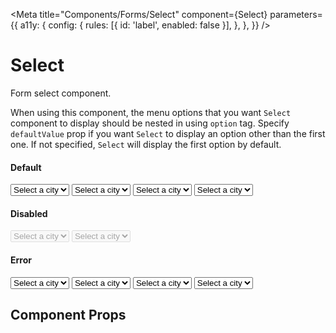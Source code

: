 
<Meta
  title="Components/Forms/Select"
  component={Select}
  parameters={{
    a11y: {
      config: {
        rules: [{ id: 'label', enabled: false }],
      },
    },
  }}
/>

# Select

Form select component.

When using this component, the menu options that you want `Select` component to display should be nested in using `option` tag. Specify `defaultValue` prop if you want `Select` to display an option other than the first one. If not specified, `Select` will display the first option by default.

#### Default

<Preview withToolbar>
  <Story name="default">
    <Box>
      <Select
        defaultValue="Select a city"
        name="city"
        mb={4}
      >
        <option>Select a city</option>
        <option>Toronto</option>
        <option>Istanbul</option>
        <option>Amsterdam</option>
      </Select>
      <Select
        defaultValue="Select a city"
        leftIcon={<Icons.Place color="text.primary" aria-hidden />}
        mb={4}
      >
        <option>Select a city</option>
        <option>Toronto</option>
        <option>Istanbul</option>
        <option>Amsterdam</option>
      </Select>
      <Select
        defaultValue="Select a city"
        rightIcon={<Icons.Info color="text.primary" aria-hidden />}
        mb={4}
      >
        <option>Select a city</option>
        <option>Toronto</option>
        <option>Istanbul</option>
        <option>Amsterdam</option>
      </Select>
      <Select
        defaultValue="Select a city"
        leftIcon={<Icons.Place color="text.primary" aria-hidden />}
        rightIcon={<Icons.Info color="text.primary" aria-hidden />}
        mb={4}
      >
        <option>Select a city</option>
        <option>Toronto</option>
        <option>Istanbul</option>
        <option>Amsterdam</option>
      </Select>
    </Box>
  </Story>
</Preview>

#### Disabled

<Preview withToolbar>
  <Story name="disabled">
    <Box>
      <Select
        disabled
        defaultValue="Select a city"
        mb={4}
      >
        <option>Select a city</option>
        <option>Toronto</option>
        <option>Istanbul</option>
        <option>Amsterdam</option>
      </Select>
      <Select
        disabled
        defaultValue="Select a city"
        leftIcon={<Icons.Place aria-hidden />}
        mb={4}
      >
        <option>Select a city</option>
        <option>Toronto</option>
        <option>Istanbul</option>
        <option>Amsterdam</option>
      </Select>
    </Box>
  </Story>
</Preview>

#### Error

<Preview withToolbar>
  <Story name="error">
    <Box>
      <Select
        error={true}
        defaultValue="Select a city"
        mb={4}
      >
        <option>Select a city</option>
        <option>Toronto</option>
        <option>Istanbul</option>
        <option>Amsterdam</option>
      </Select>
      <Select
        error
        defaultValue="Select a city"
        leftIcon={<Icons.Place color="text.primary" aria-hidden />}
        mb={4}
      >
        <option>Select a city</option>
        <option>Toronto</option>
        <option>Istanbul</option>
        <option>Amsterdam</option>
      </Select>
      <Select
        error
        defaultValue="Select a city"
        rightIcon={<Icons.Error aria-hidden color="ui.error" />}
        mb={4}
      >
        <option>Select a city</option>
        <option>Toronto</option>
        <option>Istanbul</option>
        <option>Amsterdam</option>
      </Select>
      <Select
        error
        defaultValue="Select a city"
        leftIcon={<Icons.Place color="text.primary" aria-hidden />}
        rightIcon={<Icons.Error aria-hidden color="ui.error" />}
        mb={4}
      >
        <option>Select a city</option>
        <option>Toronto</option>
        <option>Istanbul</option>
        <option>Amsterdam</option>
      </Select>
    </Box>
  </Story>
</Preview>

## Component Props

<Props of={Select} />